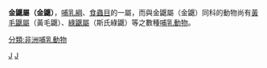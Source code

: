 {{Unreferenced|time=2019-04-10T10:10:04+00:00}}
{{Automatic taxobox
| taxon = Amblysomus
| authority =  
}}
'''金鼴屬（金鼴）'''，[[哺乳綱|哺乳綱]]、[[食蟲目|食蟲目]]的一屬，而與金鼴屬（金鼴）同科的動物尚有[[黃毛鼴屬|黃毛鼴屬]]（黃毛鼴）、[[綠鼴屬|綠鼴屬]]（斯氏綠鼴）等之數種[[哺乳動物|哺乳動物]]。

{{taxonbar}}
[[分類:非洲哺乳動物|分類:非洲哺乳動物]]
[[Category:非洲蝟目|J]]
[[Category:金毛鼴科|J]]
{{Mammal-stub}}